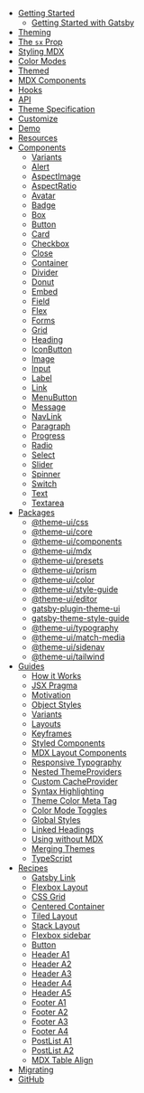 - [Getting Started](/getting-started)
  - [Getting Started with Gatsby](/getting-started/gatsby)
- [Theming](/theming)
- [The `sx` Prop](/sx-prop)
- [Styling MDX](/styling-mdx)
- [Color Modes](/color-modes)
- [Themed](/themed)
- [MDX Components](/mdx-components)
- [Hooks](/hooks)
- [API](/api)
- [Theme Specification](/theme-spec)
- [Customize](/customize)
- [Demo](/demo)
- [Resources](/resources)
- [Components](/components)
  - [Variants](/components/variants)
  - [Alert](/components/alert)
  - [AspectImage](/components/aspect-image)
  - [AspectRatio](/components/aspect-ratio)
  - [Avatar](/components/avatar)
  - [Badge](/components/badge)
  - [Box](/components/box)
  - [Button](/components/button)
  - [Card](/components/card)
  - [Checkbox](/components/checkbox)
  - [Close](/components/close)
  - [Container](/components/container)
  - [Divider](/components/divider)
  - [Donut](/components/donut)
  - [Embed](/components/embed)
  - [Field](/components/field)
  - [Flex](/components/flex)
  - [Forms](/components/forms)
  - [Grid](/components/grid)
  - [Heading](/components/heading)
  - [IconButton](/components/icon-button)
  - [Image](/components/image)
  - [Input](/components/input)
  - [Label](/components/label)
  - [Link](/components/link)
  - [MenuButton](/components/menu-button)
  - [Message](/components/message)
  - [NavLink](/components/nav-link)
  - [Paragraph](/components/paragraph)
  - [Progress](/components/progress)
  - [Radio](/components/radio)
  - [Select](/components/select)
  - [Slider](/components/slider)
  - [Spinner](/components/spinner)
  - [Switch](/components/switch)
  - [Text](/components/text)
  - [Textarea](/components/textarea)
- [Packages](/packages)
  - [@theme-ui/css](/packages/css)
  - [@theme-ui/core](/packages/core)
  - [@theme-ui/components](/packages/components)
  - [@theme-ui/mdx](/packages/mdx)
  - [@theme-ui/presets](/packages/presets)
  - [@theme-ui/prism](/packages/prism)
  - [@theme-ui/color](/packages/color)
  - [@theme-ui/style-guide](/packages/style-guide)
  - [@theme-ui/editor](/packages/editor)
  - [gatsby-plugin-theme-ui](/packages/gatsby-plugin)
  - [gatsby-theme-style-guide](/packages/gatsby-theme-style-guide)
  - [@theme-ui/typography](/packages/typography)
  - [@theme-ui/match-media](/packages/match-media)
  - [@theme-ui/sidenav](/packages/sidenav)
  - [@theme-ui/tailwind](/packages/tailwind)
- [Guides](/guides)
  - [How it Works](/guides/how-it-works)
  - [JSX Pragma](/guides/jsx-pragma)
  - [Motivation](/guides/motivation)
  - [Object Styles](/guides/object-styles)
  - [Variants](/guides/variants)
  - [Layouts](/guides/layouts)
  - [Keyframes](/guides/keyframes)
  - [Styled Components](/guides/styled-components)
  - [MDX Layout Components](/guides/mdx-layout-components)
  - [Responsive Typography](/guides/responsive-typography)
  - [Nested ThemeProviders](/guides/nested-theme-providers)
  - [Custom CacheProvider](/guides/custom-cache-provider)
  - [Syntax Highlighting](/guides/syntax-highlighting)
  - [Theme Color Meta Tag](/guides/theme-color-meta-tag)
  - [Color Mode Toggles](/guides/color-mode-toggles)
  - [Global Styles](/guides/global-styles)
  - [Linked Headings](/guides/linked-headings)
  - [Using without MDX](/guides/using-theme-ui-without-mdx)
  - [Merging Themes](/guides/merging-themes)
  - [TypeScript](/guides/typescript)
- [Recipes](/recipes)
  - [Gatsby Link](/recipes/gatsby-link)
  - [Flexbox Layout](/recipes/flexbox-layout)
  - [CSS Grid](/recipes/css-grid)
  - [Centered Container](/recipes/centered-container)
  - [Tiled Layout](/recipes/tiled-layout)
  - [Stack Layout](/recipes/stack)
  - [Flexbox sidebar](/recipes/flexbox-sidebar)
  - [Button](/recipes/button)
  - [Header A1](/recipes/header-a1)
  - [Header A2](/recipes/header-a2)
  - [Header A3](/recipes/header-a3)
  - [Header A4](/recipes/header-a4)
  - [Header A5](/recipes/header-a5)
  - [Footer A1](/recipes/footer-a1)
  - [Footer A2](/recipes/footer-a2)
  - [Footer A3](/recipes/footer-a3)
  - [Footer A4](/recipes/footer-a4)
  - [PostList A1](/recipes/post-list-a1)
  - [PostList A2](/recipes/post-list-a2)
  - [MDX Table Align](/recipes/mdx-table-align)
- [Migrating](/migrating)
- [GitHub](https://github.com/system-ui/theme-ui)
